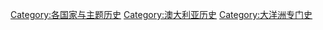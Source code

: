 [[Category:各国家与主题历史|Category:各国家与主题历史]]
[[Category:澳大利亚历史|Category:澳大利亚历史]]
[[Category:大洋洲专门史|Category:大洋洲专门史]]
